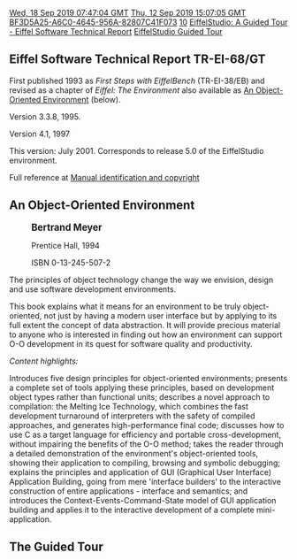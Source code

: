 [[Property:modification_date|Wed, 18 Sep 2019 07:47:04 GMT]]
[[Property:publication_date|Thu, 12 Sep 2019 15:07:05 GMT]]
[[Property:uuid|BF3D5A25-A6C0-4645-956A-82807C41F073]]
[[Property:weight|10]]
[[Property:title|EiffelStudio: A Guided Tour - Eiffel Software Technical Report]]
[[Property:link_title|EiffelStudio Guided Tour]]

{{UnderConstruction|PLACE HOLDER FOR WORK IN PROGRESS}}

==Eiffel Software Technical Report TR-EI-68/GT ==

First published 1993 as ''First Steps with EiffelBench'' (TR-EI-38/EB) and revised as a chapter of ''Eiffel: The Environment''  also available as [[#An_Object-Oriented_Environment|An Object-Oriented Environment]] (below). 

Version 3.3.8, 1995.

Version 4.1, 1997

This version: July 2001. Corresponds to release 5.0 of the EiffelStudio environment.

Full reference at [[Manual_identification_and_copyright|Manual identification and copyright]]

==An Object-Oriented Environment ==

:<big>'''Bertrand Meyer'''</big>

:Prentice Hall, 1994 

:ISBN 0-13-245-507-2

The principles of object technology change the way we envision, design and use software development environments.

This book explains what it means for an environment to be truly object-oriented, not just by having a modern user interface but by applying to its full extent the concept of data abstraction. It will provide precious material to anyone who is interested in finding out how an environment can support O-O development in its quest for software quality and productivity.

''Content highlights: ''

Introduces five design principles for object-oriented environments; presents a complete set of tools applying these principles, based on development object types rather than functional units; describes a novel approach to compilation: the Melting Ice Technology, which combines the fast development turnaround of interpreters with the safety of compiled approaches, and generates high-performance final code; discusses how to use C as a target language for efficiency and portable cross-development, without impairing the benefits of the O-O method; takes the reader through a detailed demonstration of the environment's object-oriented tools, showing their application to compiling, browsing and symbolic debugging; explains the principles and application of GUI (Graphical User Interface) Application Building, going from mere 'interface builders' to the interactive construction of entire applications - interface and semantics; and introduces the Context-Events-Command-State model of GUI application building and applies it to the interactive development of a complete mini-application.

==The Guided Tour==

{{Note|The Guided Tour to EiffelStudio [[EiffelStudio_tutorials|starts here]]}}
